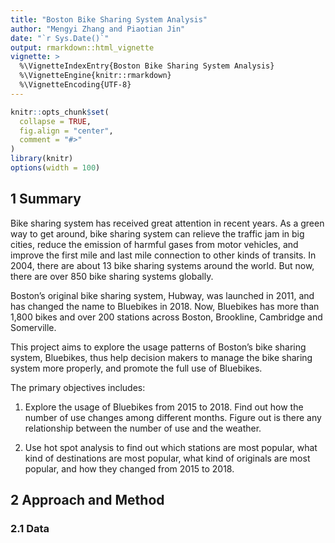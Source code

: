 ```yaml
---
title: "Boston Bike Sharing System Analysis"
author: "Mengyi Zhang and Piaotian Jin"
date: "`r Sys.Date()`"
output: rmarkdown::html_vignette
vignette: >
  %\VignetteIndexEntry{Boston Bike Sharing System Analysis}
  %\VignetteEngine{knitr::rmarkdown}
  %\VignetteEncoding{UTF-8}
---
```


```r
knitr::opts_chunk$set(
  collapse = TRUE,
  fig.align = "center",
  comment = "#>"
)
library(knitr)
options(width = 100)
```

## 1 Summary

Bike sharing system has received great attention in recent years. As a green way to get around, bike sharing system can relieve the traffic jam in big cities, reduce the emission of harmful gases from motor vehicles, and improve the first mile and last mile connection to other kinds of transits. In 2004, there are about 13 bike sharing systems around the world. But now, there are over 850 bike sharing systems globally.

Boston’s original bike sharing system, Hubway, was launched in 2011, and has changed the name to Bluebikes in 2018. Now, Bluebikes has more than 1,800 bikes and over 200 stations across Boston, Brookline, Cambridge and Somerville.

This project aims to explore the usage patterns of Boston’s bike sharing system, Bluebikes, thus help decision makers to manage the bike sharing system more properly, and promote the full use of Bluebikes.

The primary objectives includes:

1. Explore the usage of Bluebikes from 2015 to 2018. Find out how the number of use changes among different months. Figure out is there any relationship between the number of use and the weather.

2. Use hot spot analysis to find out which stations are most popular, what kind of destinations are most popular, what kind of originals are most popular, and how they changed from 2015 to 2018.

## 2 Approach and Method
### 2.1 Data


